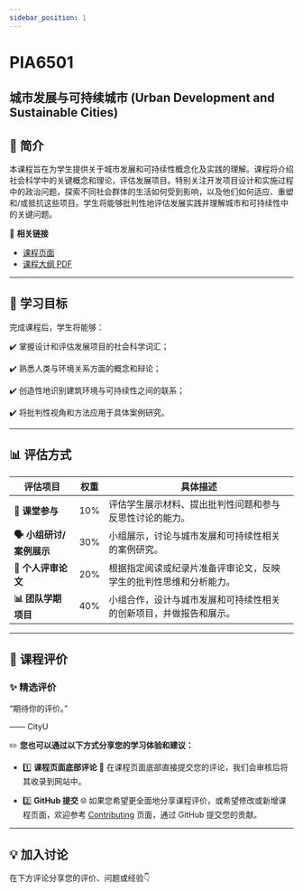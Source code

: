 ```yaml
---
sidebar_position: 1
---
```


# PIA6501
## 城市发展与可持续城市 (Urban Development and Sustainable Cities)

## **📘 简介**
本课程旨在为学生提供关于城市发展和可持续性概念化及实践的理解。课程将介绍社会科学中的关键概念和理论，评估发展项目。特别关注开发项目设计和实施过程中的政治问题，探索不同社会群体的生活如何受到影响，以及他们如何适应、重塑和/或抵抗这些项目。学生将能够批判性地评估发展实践并理解城市和可持续性中的关键问题。

🔗 **相关链接**
- [课程页面](https://www.cityu.edu.hk/catalogue/pg/202526/course/PIA6501.htm)
- [课程大纲 PDF](https://www.cityu.edu.hk/catalogue/pg/202526/course/PIA6501.pdf)

---

## **🎯 学习目标**

完成课程后，学生将能够：

✔️ 掌握设计和评估发展项目的社会科学词汇；

✔️ 熟悉人类与环境关系方面的概念和辩论；

✔️ 创造性地识别建筑环境与可持续性之间的联系；

✔️ 将批判性视角和方法应用于具体案例研究。

---

## **📊 评估方式**

| **评估项目**               | **权重** | **具体描述**                                                                                       |
|---------------------------|---------|---------------------------------------------------------------------------------------------------|
| **💬 课堂参与**             | 10%     | 评估学生展示材料、提出批判性问题和参与反思性讨论的能力。                                           |
| **🗣️ 小组研讨/案例展示**    | 30%     | 小组展示，讨论与城市发展和可持续性相关的案例研究。                                                 |
| **📄 个人评审论文**         | 20%     | 根据指定阅读或纪录片准备评审论文，反映学生的批判性思维和分析能力。                                   |
| **📊 团队学期项目**         | 40%     | 小组合作，设计与城市发展和可持续性相关的创新项目，并做报告和展示。                                   |

---

## **💬 课程评价**

### ✨ **精选评价**
<div className={commentStyles.commentBox}>
    <p className={commentStyles.commentText}>
        “期待你的评价。”
    </p>
    <p className={commentStyles.commentAuthor}>—— CityU</p>
</div>

✏️ **您也可以通过以下方式分享您的学习体验和建议：**

- 1️⃣ **课程页面底部评论**
💬 在课程页面底部直接提交您的评论，我们会审核后将其收录到网站中。

- 2️⃣ **GitHub 提交**
🌐 如果您希望更全面地分享课程评价，或希望修改或新增课程页面，欢迎参考 [Contributing](/contributing) 页面，通过 GitHub 提交您的贡献。

---

## **💡 加入讨论**

在下方评论分享您的评价、问题或经验👇
<Utterances />